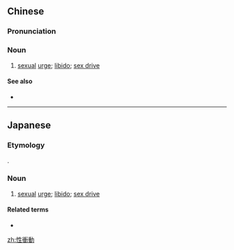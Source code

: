 {{also|性冲动}}
==Chinese==
{{zh-forms|s=性冲动|type=12}}

===Pronunciation===
{{zh-pron
|m=xìngchōngdòng
|c=sing3 cung1 dung6
|cat=n
}}

===Noun===
{{zh-noun}}

# [[sexual]] [[urge]]; [[libido]]; [[sex drive]]

====See also====
* {{zh-l|性慾}}

----

==Japanese==
{{ja-kanjitab|せい|しょう|どう|yomi=on}}

===Etymology===
{{compound|性|t1=sexual|衝動|t2=urge|lang=ja|sort=せいしょうどう}}.

===Noun===
{{ja-noun|せいしょうどう}}

# [[sexual]] [[urge]]; [[libido]]; [[sex drive]]

====Related terms====
* {{ja-r|性欲|せいよく}}

[[zh:性衝動]]